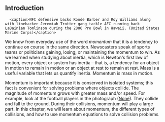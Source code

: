 ## Introduction

      <caption>NFC defensive backs Ronde Barber and Roy Williams along with linebacker Jeremiah Trotter gang tackle AFC running back LaDainian Tomlinson during the 2006 Pro Bowl in Hawaii. (United States Marine Corps)</caption>
We know from everyday use of the word *momentum* that it is a tendency to continue on course in the same direction. Newscasters speak of sports teams or politicians gaining, losing, or maintaining the momentum to win. As we learned when studying about inertia, which is Newton's first law of motion, every object or system has inertia—that is, a tendency for an object in motion to remain in motion or an object at rest to remain at rest. Mass is a useful variable that lets us quantify inertia. Momentum is mass in motion.

Momentum is important because it is conserved in isolated systems; this fact is convenient for solving problems where objects collide. The magnitude of momentum grows with greater mass and/or speed. For example, look at the football players in the photograph ([None](None)). They collide and fall to the ground. During their collisions, momentum will play a large part. In this chapter, we will learn about momentum, the different types of collisions, and how to use momentum equations to solve collision problems. 

